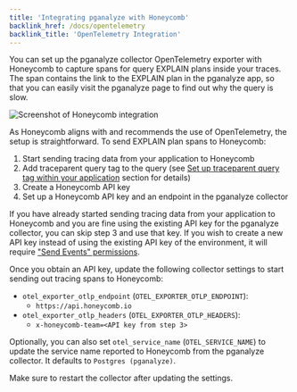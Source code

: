 ```yaml
---
title: 'Integrating pganalyze with Honeycomb'
backlink_href: /docs/opentelemetry
backlink_title: 'OpenTelemetry Integration'
---
```


You can set up the pganalyze collector OpenTelemetry exporter with Honeycomb to
capture spans for query EXPLAIN plans inside your traces.
The span contains the link to the EXPLAIN plan in the pganalyze app, so that you
can easily visit the pganalyze page to find out why the query is slow.

![Screenshot of Honeycomb integration](./honeycomb.png)

As Honeycomb aligns with and recommends the use of OpenTelemetry, the setup is
straightforward.
To send EXPLAIN plan spans to Honeycomb:

1. Start sending tracing data from your application to Honeycomb
2. Add traceparent query tag to the query (see [Set up traceparent query tag within your application](/docs/opentelemetry/traceparent) section for details)
3. Create a Honeycomb API key
4. Set up a Honeycomb API key and an endpoint in the pganalyze collector

If you have already started sending tracing data from your application to
Honeycomb and you are fine using the existing API key for the pganalyze
collector, you can skip step 3 and use that key.
If you wish to create a new API key instead of using the existing API key of the
environment, it will require ["Send Events" permissions](https://docs.honeycomb.io/working-with-your-data/settings/api-keys/#api-key-permissions).

Once you obtain an API key, update the following collector settings to start
sending out tracing spans to Honeycomb:

* `otel_exporter_otlp_endpoint` (`OTEL_EXPORTER_OTLP_ENDPOINT`):
  * `https://api.honeycomb.io`
* `otel_exporter_otlp_headers` (`OTEL_EXPORTER_OTLP_HEADERS`):
  * `x-honeycomb-team=<API key from step 3>`

Optionally, you can also set `otel_service_name` (`OTEL_SERVICE_NAME`) to update
the service name reported to Honeycomb from the pganalyze collector. It defaults
to `Postgres (pganalyze)`.

Make sure to restart the collector after updating the settings.
